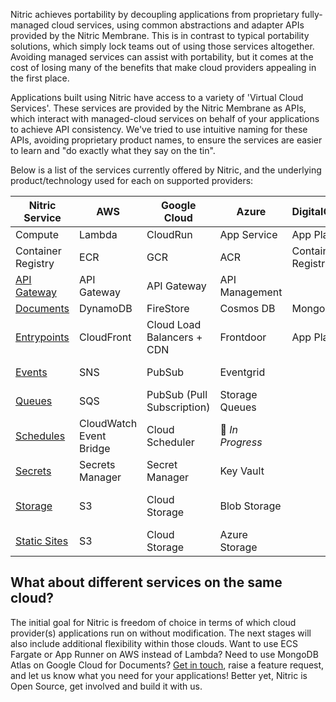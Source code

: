 Nitric achieves portability by decoupling applications from proprietary fully-managed cloud services, using common abstractions and adapter APIs provided by the Nitric Membrane. This is in contrast to typical portability solutions, which simply lock teams out of using those services altogether. Avoiding managed services can assist with portability, but it comes at the cost of losing many of the benefits that make cloud providers appealing in the first place.

Applications built using Nitric have access to a variety of 'Virtual Cloud Services'. These services are provided by the Nitric Membrane as APIs, which interact with managed-cloud services on behalf of your applications to achieve API consistency. We've tried to use intuitive naming for these APIs, avoiding proprietary product names, to ensure the services are easier to learn and "do exactly what they say on the tin".

Below is a list of the services currently offered by Nitric, and the underlying product/technology used for each on supported providers:

| **Nitric Service**                                  | **AWS**                 | **Google Cloud**           | **Azure**        | **DigitalOcean**   | **Local**                                               |
| --------------------------------------------------- | ----------------------- | -------------------------- | ---------------- | ------------------ | ------------------------------------------------------- |
| Compute                                             | Lambda                  | CloudRun                   | App Service      | App Platform       | Docker                                                  |
| Container Registry                                  | ECR                     | GCR                        | ACR              | Container Registry | Docker                                                  |
| [API Gateway](/docs/reference/project/api-gateways) | API Gateway             | API Gateway                | API Management   |                    | [Custom](https://github.com/nitrictech/dev-api-gateway) |
| [Documents](/docs/reference/api/documents)          | DynamoDB                | FireStore                  | Cosmos DB        | MongoDB            | Boltd                                                   |
| [Entrypoints](/docs/reference/project/entrypoints)  | CloudFront              | Cloud Load Balancers + CDN | Frontdoor        | App Platform       | Nginx                                                   |
| [Events](/docs/reference/api/events)                | SNS                     | PubSub                     | Eventgrid        |                    | Custom Test                                             |
| [Queues](/docs/reference/api/queues)                | SQS                     | PubSub (Pull Subscription) | Storage Queues   |                    | Custom Test                                             |
| [Schedules](/docs/reference/project/schedules)      | CloudWatch Event Bridge | Cloud Scheduler            | 🚧 _In Progress_ |                    | _currently unavailable_                                 |
| [Secrets](/docs/reference/api/secrets)              | Secrets Manager         | Secret Manager             | Key Vault        |                    | Custom Test                                             |
| [Storage](/docs/reference/api/storage)              | S3                      | Cloud Storage              | Blob Storage     |                    | Docker Volume Storage                                   |
| [Static Sites](/docs/reference/project/sites)       | S3                      | Cloud Storage              | Azure Storage    |                    | Nginx                                                   |

## What about different services on the same cloud?

The initial goal for Nitric is freedom of choice in terms of which cloud provider(s) applications run on without modification. The next stages will also include additional flexibility within those clouds. Want to use ECS Fargate or App Runner on AWS instead of Lambda? Need to use MongoDB Atlas on Google Cloud for Documents? [Get in touch](https://github.com/nitrictech/nitric/issues), raise a feature request, and let us know what you need for your applications! Better yet, Nitric is Open Source, get involved and build it with us.
